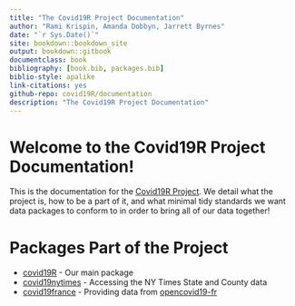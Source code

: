```yaml
--- 
title: "The Covid19R Project Documentation"
author: "Rami Krispin, Amanda Dobbyn, Jarrett Byrnes"
date: "`r Sys.Date()`"
site: bookdown::bookdown_site
output: bookdown::gitbook
documentclass: book
bibliography: [book.bib, packages.bib]
biblio-style: apalike
link-citations: yes
github-repo: covid19R/documentation
description: "The Covid19R Project Documentation"
---
```


# Welcome to the Covid19R Project Documentation!

This is the documentation for the [Covid19R Project](https://github.com/Covid19R). We detail what the project is, how to be a part of it, and what minimal tidy standards we want data packages to conform to in order to bring all of our data together!

# Packages Part of the Project
- [covid19R](https://github.com/Covid19R/covid19R) -  Our main package  
- [covid19nytimes](https://github.com/Covid19R/covid19nytimes) - Accessing the NY Times State and County data 
- [covid19france](https://github.com/Covid19R/covid19france) - Providing data from [opencovid19-fr](https://github.com/opencovid19-fr/data)

